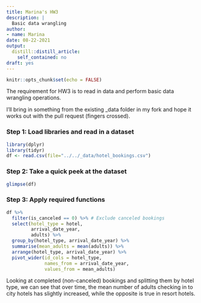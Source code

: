 ```yaml
---
title: Marina's HW3
description: |
  Basic data wrangling
author:
- name: Marina
date: 08-22-2021
output:
  distill::distill_article:
    self_contained: no
draft: yes
---
```



```r
knitr::opts_chunk$set(echo = FALSE)
```

The requirement for HW3 is to read in data and perform basic data wrangling operations.

I'll bring in something from the existing _data folder in my fork and hope it works out with the pull request (fingers crossed).

### Step 1: Load libraries and read in a dataset
```r
library(dplyr)
library(tidyr)
df <- read.csv(file="../../_data/hotel_bookings.csv")
```

### Step 2: Take a quick peek at the dataset
```r
glimpse(df)
```
### Step 3: Apply required functions
```r

df %>%
  filter(is_canceled == 0) %>% # Exclude canceled bookings
  select(hotel_type = hotel,
         arrival_date_year,
         adults) %>%
  group_by(hotel_type, arrival_date_year) %>%
  summarise(mean_adults = mean(adults)) %>%
  arrange(hotel_type, arrival_date_year) %>%
  pivot_wider(id_cols = hotel_type,
              names_from = arrival_date_year,
              values_from = mean_adults)

```
Looking at completed (non-canceled) bookings and splitting them by hotel type, we can see that over time, the mean number of adults checking in to city hotels has slightly increased, while the opposite is true in resort hotels.
